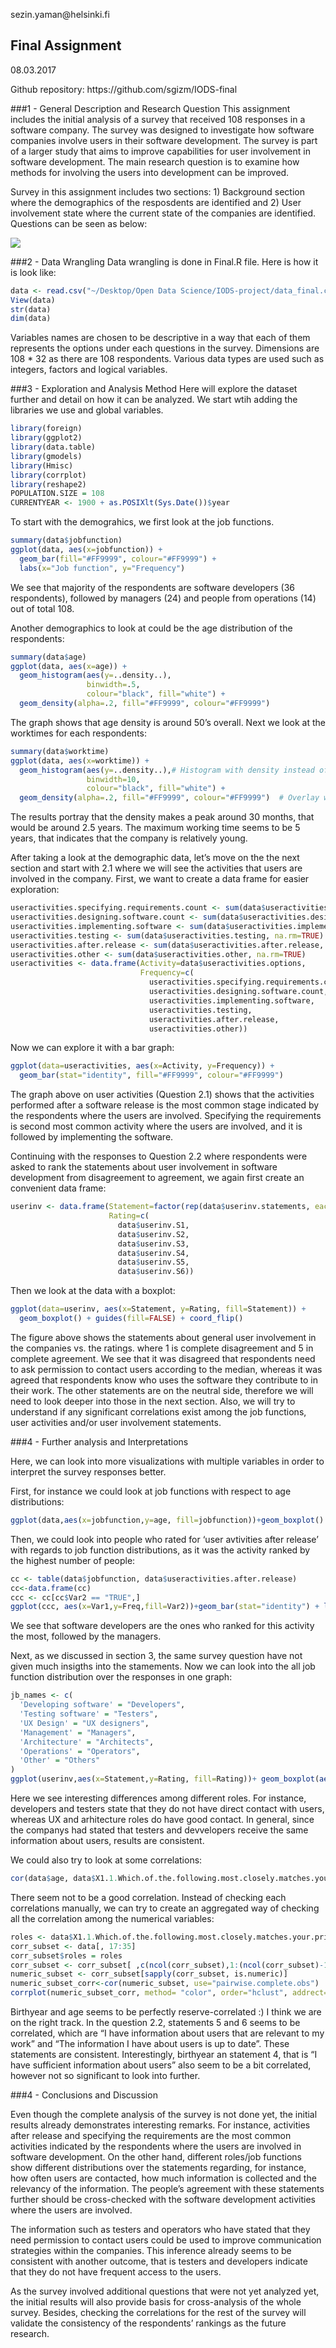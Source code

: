 sezin.yaman@helsinki.fi

## Final Assignment
08.03.2017

Github repository: https://github.com/sgizm/IODS-final

###1 - General Description and Research Question
This assignment includes the initial analysis of a survey that received 108 responses in a software company. The survey was designed to investigate how software companies involve users in their software development. The survey is part of a larger study that aims to improve capabilities for user involvement in software development. The main research question is to examine how methods for involving the users into development can be improved.

Survey in this assignment includes two sections: 1) Background section where the demographics of the resposdents are identified and 2) User involvement state where the current state of the companies are identified. Questions can be seen as below:

![](survey.png)

###2 - Data Wrangling
Data wrangling is done in Final.R file. Here is how it is look like: 

``` r
data <- read.csv("~/Desktop/Open Data Science/IODS-project/data_final.csv")
View(data)
str(data)
dim(data)
```

Variables names are chosen to be descriptive in a way that each of them represents the options under each questions in the survey. Dimensions are 108 * 32 as there are 108 respondents. Various data types are used such as integers, factors and logical variables. 

###3 - Exploration and Analysis Method
Here will explore the dataset further and detail on how it can be analyzed. We start wtih adding the libraries we use and global variables. 

``` r
library(foreign)
library(ggplot2)
library(data.table)
library(gmodels)
library(Hmisc)
library(corrplot)
library(reshape2)
POPULATION.SIZE = 108
CURRENTYEAR <- 1900 + as.POSIXlt(Sys.Date())$year
```

To start with the demograhics, we first look at the job functions.
``` r
summary(data$jobfunction)
ggplot(data, aes(x=jobfunction)) +
  geom_bar(fill="#FF9999", colour="#FF9999") +
  labs(x="Job function", y="Frequency")
```

We see that majority of the respondents are software developers (36 respondents), followed by managers (24) and people from operations (14) out of total 108. 

Another demographics to look at could be the age distribution of the respondents:

``` r
summary(data$age)
ggplot(data, aes(x=age)) + 
  geom_histogram(aes(y=..density..),
                 binwidth=.5,
                 colour="black", fill="white") +
  geom_density(alpha=.2, fill="#FF9999", colour="#FF9999")
``` 

The graph shows that age density is around 50's overall. Next we look at the worktimes for each respondents:

``` r
summary(data$worktime)
ggplot(data, aes(x=worktime)) + 
  geom_histogram(aes(y=..density..),# Histogram with density instead of count on y-axis
                 binwidth=10,
                 colour="black", fill="white") +
  geom_density(alpha=.2, fill="#FF9999", colour="#FF9999")  # Overlay with transparent density plot
```

The results portray that the density makes a peak around 30 months, that would be around 2.5 years. The maximum working time seems to be 5 years, that indicates that the company is relatively young. 

After taking a look at the demographic data, let's move on the the next section and start with 2.1 where we will see the activities that users are involved in the company. First, we want to create a data frame for easier exploration:

``` r
useractivities.specifying.requirements.count <- sum(data$useractivities.specifying.requirements, na.rm=TRUE)
useractivities.designing.software.count <- sum(data$useractivities.designing.software, na.rm=TRUE)
useractivities.implementing.software <- sum(data$useractivities.implementing.software, na.rm=TRUE)
useractivities.testing <- sum(data$useractivities.testing, na.rm=TRUE)
useractivities.after.release <- sum(data$useractivities.after.release, na.rm=TRUE)
useractivities.other <- sum(data$useractivities.other, na.rm=TRUE)
useractivities <- data.frame(Activity=data$useractivities.options,
                             Frequency=c(
                               useractivities.specifying.requirements.count,
                               useractivities.designing.software.count,
                               useractivities.implementing.software,
                               useractivities.testing,
                               useractivities.after.release,
                               useractivities.other))
```

Now we can explore it with a bar graph:

``` r
ggplot(data=useractivities, aes(x=Activity, y=Frequency)) +
  geom_bar(stat="identity", fill="#FF9999", colour="#FF9999")
```

The graph above on user activities (Question 2.1) shows that the activities performed after a software release is the most common stage indicated by the respondents where the users are involved. Specifying the requirements is second most common activity where the users are involved, and it is followed by implementing the software.

Continuing with the responses to Question 2.2 where respondents were asked to rank the statements about user involvement in software development from disagreement to agreement, we again first create an convenient data frame:

``` r
userinv <- data.frame(Statement=factor(rep(data$userinv.statements, each=length(data$userinv.S1))),
                      Rating=c(
                        data$userinv.S1,
                        data$userinv.S2,
                        data$userinv.S3,
                        data$userinv.S4,
                        data$userinv.S5,
                        data$userinv.S6))
```

Then we look at the data with a boxplot:

``` r
ggplot(data=userinv, aes(x=Statement, y=Rating, fill=Statement)) +
  geom_boxplot() + guides(fill=FALSE) + coord_flip()
```

The figure above shows the statements about general user involvement in the companies vs. the ratings. where 1 is complete disagreement and 5 in complete agreement. We see that it was disagreed that respondents need to ask permission to contact users according to the median, whereas it was agreed that respondents know who uses the software they contribute to in their work. The other statements are on the neutral side, therefore we will need to look deeper into those in the next section. Also, we will try to understand if any significant correlations exist among the job functions, user activities and/or user involvement statements. 

###4 - Further analysis and Interpretations

Here, we can look into more visualizations with multiple variables in order to interpret the survey responses better.

First, for instance we could look at job functions with respect to age distributions:

``` r
ggplot(data,aes(x=jobfunction,y=age, fill=jobfunction))+geom_boxplot() + guides(fill=FALSE) + coord_flip() 
```

Then, we could look into people who rated for 'user avtivities after release' with regards to job function distributions, as it was the activity ranked by the highest number of people:

``` r
cc <- table(data$jobfunction, data$useractivities.after.release)
cc<-data.frame(cc)
ccc <- cc[cc$Var2 == "TRUE",] 
ggplot(ccc, aes(x=Var1,y=Freq,fill=Var2))+geom_bar(stat="identity") + labs(x="Job functions",y="Frequencies", title="People who marked 'Activities After Release' for user involvement activities") + theme(plot.title = element_text(hjust = 0.5))+guides(fill=FALSE) + theme(plot.title = element_text(lineheight=.6))
```

We see that software developers are the ones who ranked for this activity the most, followed by the managers. 

Next, as we discussed in section 3, the same survey question have not given much insigths into the stamements. Now we can look into the all job function distribution over the responses in one graph:

``` r
jb_names <- c(
  'Developing software' = "Developers",
  'Testing software' = "Testers",
  'UX Design' = "UX designers",
  'Management' = "Managers",
  'Architecture' = "Architects",
  'Operations' = "Operators",
  'Other' = "Others"
)
ggplot(userinv,aes(x=Statement,y=Rating, fill=Rating))+ geom_boxplot(aes(fill = Statement)) + guides(fill=FALSE) + coord_flip() + scale_size_continuous(range = c(0, 70)) + facet_wrap(~data$jobfunction, labeller = as_labeller(jb_names)) +  labs(x = "", y = "")

```

Here we see interesting differences among different roles. For instance, developers and testers state that they do not have direct contact with users, whereas UX and arhitecture roles do have good contact. In general, since the companys had stated that testers and devvelopers receive the same information about users, results are consistent. 


We could also try to look at some correlations:

``` r
cor(data$age, data$X1.1.Which.of.the.following.most.closely.matches.your.primary.job.function..) 
```

There seem not to be a good correlation. Instead of checking each correlations manually, we can try to create an aggregated way of checking all the correlation among the numerical variables:

``` r
roles <- data$X1.1.Which.of.the.following.most.closely.matches.your.primary.job.function..
corr_subset <- data[, 17:35]
corr_subset$roles = roles
corr_subset <- corr_subset[ ,c(ncol(corr_subset),1:(ncol(corr_subset)-1))] #adding roles column and bring it to the front
numeric_subset <- corr_subset[sapply(corr_subset, is.numeric)]
numeric_subset_corr<-cor(numeric_subset, use="pairwise.complete.obs")
corrplot(numeric_subset_corr, method= "color", order="hclust", addrect=8)
```
Birthyear and age seems to be perfectly reserve-correlated :) I think we are on the right track. In the question 2.2, statements 5 and 6 seems to be correlated, which are "I have information about users that are relevant to my work" and "The information I have about users is up to date". These statements are consistent. Interestingly, birthyear an statement 4, that is "I have sufficient information about users" also seem to be a bit correlated, however not so significant to look into further.

###4 - Conclusions and Discussion

Even though the complete analysis of the survey is not done yet, the initial results already demonstrates interesting remarks. For instance, activities after release and specifying the requirements are the most common activities indicated by the respondents where the users are involved in software development. On the other hand, different roles/job functions show different distributions over the statements regarding, for instance, how often users are contacted, how much information is collected and the relevancy of the information. The people’s agreement with these statements further should be cross-checked with the software development activities where the users are involved. 

The information such as testers and operators who have stated that they need permission to contact users could be used to improve communication strategies within the companies. This inference already seems to be consistent with another outcome, that is testers and developers indicate that they do not have frequent access to the users. 

As the survey involved additional questions that were not yet analyzed yet, the initial results will also provide basis for cross-analysis of the whole survey. Besides, checking the correlations for the rest of the survey will validate the consistency of the respondents’ rankings as the future research. 



